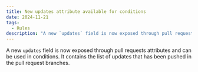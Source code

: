 ```yaml
---
title: New updates attribute available for conditions
date: 2024-11-21
tags:
  - Rules
description: "A new `updates` field is now exposed through pull requests attributes and can be used in conditions."
---
```


A new `updates` field is now exposed through pull requests attributes and can be used in conditions. It contains the list of updates that has been pushed in the pull request branches.
